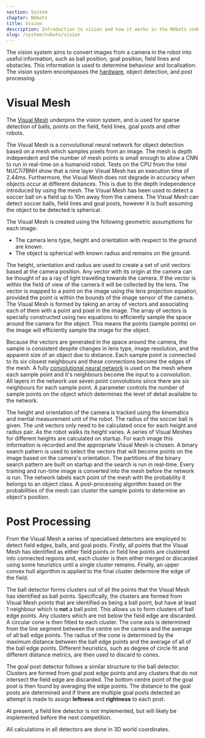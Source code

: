 ```yaml
---
section: System
chapter: NUbots
title: Vision
description: Introduction to vision and how it works in the NUbots codebase.
slug: /system/nubots/vision
---
```


The vision system aims to convert images from a camera in the robot into useful information, such as ball position, goal position, field lines and obstacles. This information is used to determine behaviour and localisation. The vision system encompasses the [hardware](/system/hardware/overview/#cameras), object detection, and post processing.

# Visual Mesh

The [Visual Mesh](https://doi.org/10.1007/978-3-030-27544-0_4) underpins the vision system, and is used for sparse detection of balls, points on the field, field lines, goal posts and other robots.

The Visual Mesh is a convolutional neural network for object detection based on a mesh which samples pixels from an image. The mesh is depth independent and the number of mesh points is small enough to allow a CNN to run in real-time on a humanoid robot. Tests on the CPU from the Intel NUC7i7BNH show that a nine layer Visual Mesh has an execution time of 2.44ms. Furthermore, the Visual Mesh does not degrade in accuracy when objects occur at different distances. This is due to the depth independence introduced by using the mesh. The Visual Mesh has been used to detect a soccer ball on a field up to 10m away from the camera. The Visual Mesh can detect soccer balls, field lines and goal posts, however it is built assuming the object to be detected is spherical.

The Visual Mesh is created using the following geometric assumptions for each image:

- The camera lens type, height and orientation with respect to the ground are known.
- The object is spherical with known radius and remains on the ground.

The height, orientation and radius are used to create a set of unit vectors based at the camera position. Any vector with its origin at the camera can be thought of as a ray of light travelling towards the camera. If the vector is within the field of view of the camera it will be collected by the lens. The vector is mapped to a point on the image using the lens projection equation, provided the point is within the bounds of the image sensor of the camera. The Visual Mesh is formed by taking an array of vectors and associating each of them with a point and pixel in the image. The array of vectors is specially constructed using two equations to efficiently sample the space around the camera for the object. This means the points (sample points) on the image will efficiently sample the image for the object.

Because the vectors are generated in the space around the camera, the sample is consistent despite changes in lens type, image resolution, and the apparent size of an object due to distance. Each sample point is connected to its six closest neighbours and these connections become the edges of the mesh. A fully [convolutional neural network](https://doi.org/10.1109/TPAMI.2016.2572683) is used on the mesh where each sample point and it's neighbours become the input to a convolution. All layers in the network use seven point convolutions since there are six neighbours for each sample point. A parameter controls the number of sample points on the object which determines the level of detail available to the network.

The height and orientation of the camera is tracked using the kinematics and inertial measurement unit of the robot. The radius of the soccer ball is given. The unit vectors only need to be calculated once for each height and radius pair. As the robot walks its height varies. A series of Visual Meshes for different heights are calculated on startup. For each image this information is recorded and the appropriate Visual Mesh is chosen. A binary search pattern is used to select the vectors that will become points on the image based on the camera's orientation. The partitions of the binary search pattern are built on startup and the search is run in real-time. Every training and run-time image is converted into the mesh before the network is run. The network labels each point of the mesh with the probability it belongs to an object class. A post-processing algorithm based on the probabilities of the mesh can cluster the sample points to determine an object's position.

# Post Processing

From the Visual Mesh a series of specialised detectors are employed to detect field edges, balls, and goal posts. Firstly, all points that the Visual Mesh has identified as either field points or field line points are clustered into connected regions and, each cluster is then either merged or discarded using some heuristics until a single cluster remains. Finally, an upper convex hull algorithm is applied to the final cluster determine the edge of the field.

The ball detector forms clusters out of all the points that the Visual Mesh has identified as ball points. Specifically, the clusters are formed from Visual Mesh points that are identified as being a ball point, but have at least $1$ neighbour which is **not** a ball point. This allows us to form clusters of ball edge points. Any clusters which are not below the field edge are discarded. A circular cone is then fitted to each cluster. The cone axis is determined from the line segment between the centre on the camera and the average of all ball edge points. The radius of the cone is determined by the maximum distance between the ball edge points and the average of all of the ball edge points. Different heuristics, such as degree of circle fit and different distance metrics, are then used to discard to cones.

The goal post detector follows a similar structure to the ball detector. Clusters are formed from goal post edge points and any clusters that do not intersect the field edge are discarded. The bottom centre point of the goal post is then found by averaging the edge points. The distance to the goal posts are determined and if there are multiple goal posts detected an attempt is made to assign **leftness** and **rightness** to each post.

At present, a field line detector is not implemented, but will likely be implemented before the next competition.

All calculations in all detectors are done in 3D world coordinates.
